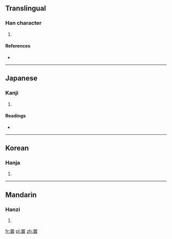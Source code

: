 ==Translingual==

===Han character===
{{Han char|rn=30|rad=口|as=12|sn=15|four=|canj=口口田一口 (RRWMR)}}

# {{defn|Han|sort=口12}}

====References====
* {{Han ref|kx=0207.330|dkj=04279|dj=0430.280|hdz=10683.060|uh=563C|ud=22076}}

----

==Japanese==

===Kanji===
{{ja-kanji|grade=|rs=口12}}

# {{defn|Japanese|sort=口12}}

====Readings====
* {{ja-readings|on=[[きゅう]] (kyū), [[く]] (ku), [[ちゅう]] (chū)|kun=[[やしなう]] (yashinau)}}

----

==Korean==

===Hanja===
{{ko-hanja|hangeul=휴|rv=hyu|mr=hyu}}

# {{defn|Korean|sort=口12}}

----

==Mandarin==

===Hanzi===
{{cmn-hanzi|pin=[[xiù]] ([[xiu4]])|wg=hsiu<sup>4</sup>}}

# {{defn|Mandarin|sort=口12}}

[[fr:嘼]]
[[pl:嘼]]
[[zh:嘼]]